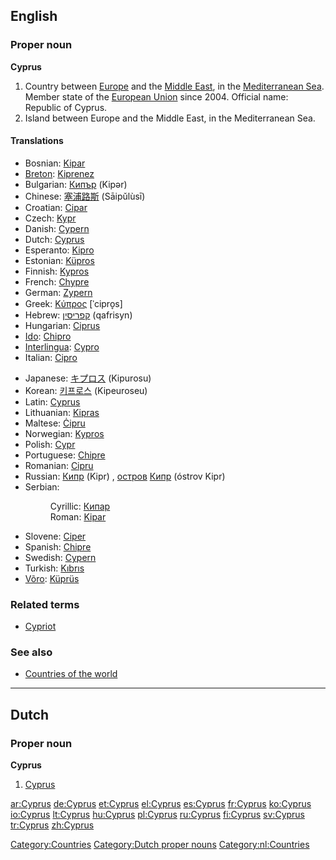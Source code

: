 ==English==

===Proper noun===
'''Cyprus'''

# Country between [[Europe]] and the [[Middle East]], in the [[Mediterranean Sea]]. Member state of the [[European Union]] since 2004. Official name: Republic of Cyprus.
# Island between Europe and the Middle East, in the Mediterranean Sea.

====Translations====
{{top}}
* Bosnian: [[Kipar]] {{m}}
* [[Breton]]: [[Kiprenez]]
* Bulgarian: [[Кипър]] (Kipər)
* Chinese: [[塞浦路斯]] (Sāipǔlùsī)
* Croatian: [[Cipar]]
* Czech: [[Kypr]] {{m}}
* Danish: [[Cypern]]
* Dutch: [[Cyprus#Dutch|Cyprus]]
* Esperanto: [[Kipro]]
* Estonian: [[Küpros]]
* Finnish: [[Kypros]]
* French: [[Chypre]]
* German: [[Zypern]]
* Greek: [[Κύπρος]] [ˈcipro̞s] {{f}}
* Hebrew: [[קפריסין]] (qafrisyn)
* Hungarian: [[Ciprus]]
* [[Ido]]: [[Chipro]]
* [[Interlingua]]: [[Cypro]]
* Italian: [[Cipro]]
{{mid}}
* Japanese: [[キプロス]] (Kipurosu)
* Korean: [[키프로스]] (Kipeuroseu)
* Latin: [[Cyprus#Latin|Cyprus]]
* Lithuanian: [[Kipras]]
* Maltese: [[Ċipru]]
* Norwegian: [[Kypros]]
* Polish: [[Cypr]]
* Portuguese: [[Chipre]]
* Romanian: [[Cipru]] {{n}}
* Russian: [[Кипр]] (Kipr) {{m}}, [[остров]] [[Кипр]] (óstrov Kipr) {{m}}
* Serbian:
*: Cyrillic: [[Кипар#Serbian|Кипар]] {{m}}
*: Roman: [[Kipar#Serbian|Kipar]] {{m}}
* Slovene: [[Ciper]] {{m}}
* Spanish: [[Chipre]]
* Swedish: [[Cypern]]
* Turkish: [[Kıbrıs]]
* [[Võro]]: [[Küprüs]]
{{bottom}}

===Related terms===
* [[Cypriot]]

===See also===
* [[Countries of the world]]

[[Category:Countries]]

----

==Dutch==

===Proper noun===
'''Cyprus''' {{n}}

# [[Cyprus]]

[[Category:Dutch proper nouns]]
[[Category:nl:Countries]]

[[ar:Cyprus]]
[[de:Cyprus]]
[[et:Cyprus]]
[[el:Cyprus]]
[[es:Cyprus]]
[[fr:Cyprus]]
[[ko:Cyprus]]
[[io:Cyprus]]
[[lt:Cyprus]]
[[hu:Cyprus]]
[[pl:Cyprus]]
[[ru:Cyprus]]
[[fi:Cyprus]]
[[sv:Cyprus]]
[[tr:Cyprus]]
[[zh:Cyprus]]